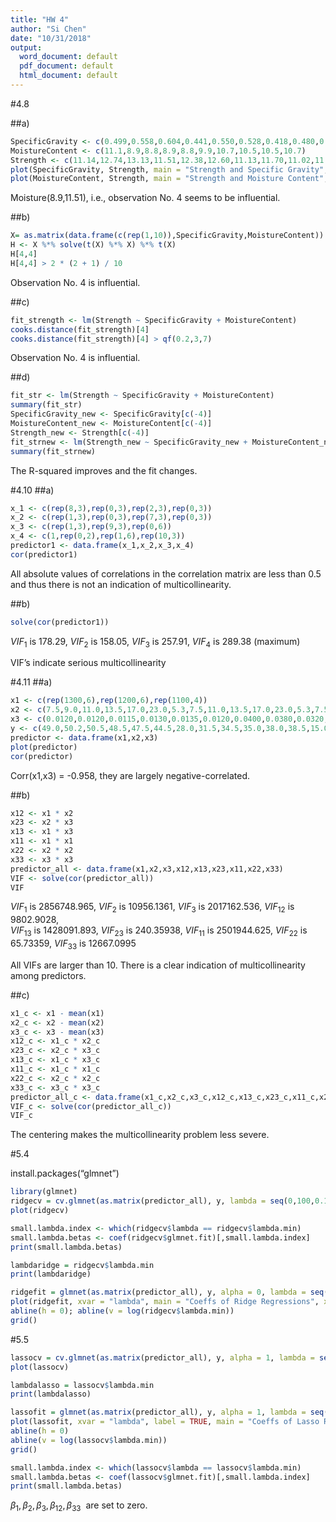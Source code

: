 ```yaml
---
title: "HW 4"
author: "Si Chen"
date: "10/31/2018"
output:
  word_document: default
  pdf_document: default
  html_document: default
---
```


#4.8

##a)
```r
SpecificGravity <- c(0.499,0.558,0.604,0.441,0.550,0.528,0.418,0.480,0.406,0.467)
MoistureContent <- c(11.1,8.9,8.8,8.9,8.8,9.9,10.7,10.5,10.5,10.7)
Strength <- c(11.14,12.74,13.13,11.51,12.38,12.60,11.13,11.70,11.02,11.41)
plot(SpecificGravity, Strength, main = "Strength and Specific Gravity", xlab = "Specific Gravity", ylab = "Strength")
plot(MoistureContent, Strength, main = "Strength and Moisture Content", xlab = "Moisture Content", ylab = "Strength")
```

Moisture(8.9,11.51), i.e., observation No. 4 seems to be influential.


##b)
```r
X= as.matrix(data.frame(c(rep(1,10)),SpecificGravity,MoistureContent))
H <- X %*% solve(t(X) %*% X) %*% t(X)
H[4,4]
H[4,4] > 2 * (2 + 1) / 10
```

Observation No. 4 is influential.

##c)
```r
fit_strength <- lm(Strength ~ SpecificGravity + MoistureContent)
cooks.distance(fit_strength)[4]
cooks.distance(fit_strength)[4] > qf(0.2,3,7)
```

Observation No. 4 is influential.

##d)
```r
fit_str <- lm(Strength ~ SpecificGravity + MoistureContent)
summary(fit_str)
SpecificGravity_new <- SpecificGravity[c(-4)]
MoistureContent_new <- MoistureContent[c(-4)]
Strength_new <- Strength[c(-4)]
fit_strnew <- lm(Strength_new ~ SpecificGravity_new + MoistureContent_new)
summary(fit_strnew)
```

The R-squared improves and the fit changes.

#4.10
##a)
```r
x_1 <- c(rep(8,3),rep(0,3),rep(2,3),rep(0,3))
x_2 <- c(rep(1,3),rep(0,3),rep(7,3),rep(0,3))
x_3 <- c(rep(1,3),rep(9,3),rep(0,6))
x_4 <- c(1,rep(0,2),rep(1,6),rep(10,3))  
predictor1 <- data.frame(x_1,x_2,x_3,x_4)
cor(predictor1)
```

All absolute values of correlations in the correlation matrix are less than 0.5 and thus there is not an indication of multicollinearity.

##b)
```r
solve(cor(predictor1))
```

$VIF_1$ is 178.29, 
$VIF_2$ is 158.05, 
$VIF_3$ is 257.91, 
$VIF_4$ is 289.38 (maximum)

VIF's indicate serious multicollinearity

#4.11
##a)
```r
x1 <- c(rep(1300,6),rep(1200,6),rep(1100,4))
x2 <- c(7.5,9.0,11.0,13.5,17.0,23.0,5.3,7.5,11.0,13.5,17.0,23.0,5.3,7.5,11.0,17.0)
x3 <- c(0.0120,0.0120,0.0115,0.0130,0.0135,0.0120,0.0400,0.0380,0.0320,0.0260,0.0340,0.0410,0.0840,0.0980,0.0920,0.0860)
y <- c(49.0,50.2,50.5,48.5,47.5,44.5,28.0,31.5,34.5,35.0,38.0,38.5,15.0,17.0,20.5,29.5)
predictor <- data.frame(x1,x2,x3)
plot(predictor)
cor(predictor)
```

Corr(x1,x3) = -0.958, they are largely negative-correlated.

##b)
```r
x12 <- x1 * x2
x23 <- x2 * x3
x13 <- x1 * x3
x11 <- x1 * x1
x22 <- x2 * x2
x33 <- x3 * x3
predictor_all <- data.frame(x1,x2,x3,x12,x13,x23,x11,x22,x33)
VIF <- solve(cor(predictor_all))
VIF
```

$VIF_1$ is 2856748.965, 
$VIF_2$ is 10956.1361, 
$VIF_3$ is 2017162.536, 
$VIF_{12}$ is 9802.9028,  
$VIF_{13}$ is 1428091.893, 
$VIF_{23}$ is 240.35938, 
$VIF_{11}$ is 2501944.625, 
$VIF_{22}$ is 65.73359, 
$VIF_{33}$ is 12667.0995

All VIFs are larger than 10. There is a clear indication of multicollinearity among predictors.

##c)
```r
x1_c <- x1 - mean(x1)
x2_c <- x2 - mean(x2)
x3_c <- x3 - mean(x3)
x12_c <- x1_c * x2_c
x23_c <- x2_c * x3_c
x13_c <- x1_c * x3_c
x11_c <- x1_c * x1_c
x22_c <- x2_c * x2_c
x33_c <- x3_c * x3_c
predictor_all_c <- data.frame(x1_c,x2_c,x3_c,x12_c,x13_c,x23_c,x11_c,x22_c,x33_c)
VIF_c <- solve(cor(predictor_all_c))
VIF_c
```

The centering makes the multicollinearity problem less severe.

#5.4

install.packages("glmnet")


```r
library(glmnet)
ridgecv = cv.glmnet(as.matrix(predictor_all), y, lambda = seq(0,100,0.1),alpha = 0)
plot(ridgecv)
```

```r
small.lambda.index <- which(ridgecv$lambda == ridgecv$lambda.min)
small.lambda.betas <- coef(ridgecv$glmnet.fit)[,small.lambda.index]
print(small.lambda.betas)
```

```r
lambdaridge = ridgecv$lambda.min
print(lambdaridge)
```

```r
ridgefit = glmnet(as.matrix(predictor_all), y, alpha = 0, lambda = seq(0,100,0.01))
plot(ridgefit, xvar = "lambda", main = "Coeffs of Ridge Regressions", xlab = expression("log_lambda"), ylab = "Coeff")
abline(h = 0); abline(v = log(ridgecv$lambda.min))
grid()
```

#5.5
```r
lassocv = cv.glmnet(as.matrix(predictor_all), y, alpha = 1, lambda = seq(0,10,0.01))
plot(lassocv)
```

```r
lambdalasso = lassocv$lambda.min
print(lambdalasso)
```

```r
lassofit = glmnet(as.matrix(predictor_all), y, alpha = 1, lambda = seq(0,10,0.01))
plot(lassofit, xvar = "lambda", label = TRUE, main = "Coeffs of Lasso Regression", xlab = expression("log_lambda"), ylab = "Coeff")
abline(h = 0)
abline(v = log(lassocv$lambda.min))
grid()
```

```r
small.lambda.index <- which(lassocv$lambda == lassocv$lambda.min)
small.lambda.betas <- coef(lassocv$glmnet.fit)[,small.lambda.index]
print(small.lambda.betas)
```

$\beta_1,\beta_2,\beta_3,\beta_{12},\beta_{33}\ $ are set to zero.